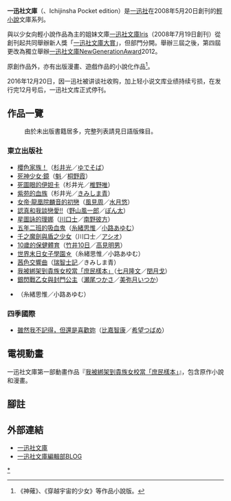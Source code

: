 {{Japanese|japanese= 一迅社文庫|kana= いちじんしゃぶんこ|romaji= Ichijinsha bunko}}
'''一迅社文庫'''（'''{{lang|ja|一迅社文庫}}'''、Ichijinsha Pocket edition）是[[一迅社|一迅社]]在2008年5月20日創刊的[[輕小說|輕小說]]文庫系列。

與以少女向輕小說作品為主的姐妹文庫[[一迅社文庫Iris|一迅社文庫Iris]]（2008年7月19日創刊）從創刊起共同舉辦新人獎「[[一迅社文庫大賞|一迅社文庫大賞]]」，但部門分開。舉辦三屆之後，第四屆更改為獨立舉辦[[一迅社文庫NewGenerationAward|一迅社文庫NewGenerationAward]]2012。

原創作品外，亦有出版漫畫、遊戲作品的小說化作品<ref>《神薙》、《穿越宇宙的少女》等作品小說版。</ref>。

2016年12月20日，因一迅社被讲谈社收购，加上轻小说文库业绩持续亏损，在发行完12月号后，一迅社文库正式停刊。

== 作品一覽 ==
:由於未出版書籍居多，完整列表請見日語版條目。
=== 東立出版社 ===
*[[櫻色家族！|櫻色家族！]]（[[杉井光|杉井光]]／[[ゆでそば|ゆでそば]]）
*[[死神少女‧鏡|死神少女‧鏡]]（[[魁|魁]]／[[桐野霞|桐野霞]]）
*[[死圖眼的伊妲卡|死圖眼的伊妲卡]]（杉井光／[[椎野唯|椎野唯]]）
*[[紫苑的血族|紫苑的血族]]（杉井光／[[きみしま青|きみしま青]]）
*[[女帝·龍凰院麟音的初戀|女帝·龍凰院麟音的初戀]]（[[風見周|風見周]]／[[水月悠|水月悠]]）
*[[請認真的和我戀愛！！|認真和我談戀愛!!]]（[[野山風一郎|野山風一郎]]／[[ぽん太|ぽん太]]）
*[[星圖詠的理娜|星圖詠的理娜]]（[[川口士|川口士]]／[[南野彼方|南野彼方]]）
*[[五年二班的吸血鬼|五年二班的吸血鬼]]（[[糸緒思惟|糸緒思惟]]／[[小路あゆむ|小路あゆむ]]）
*[[千之魔劍與盾之少女|千之魔劍與盾之少女]]（川口士／[[アシオ|アシオ]]）
*[[10歲的保健體育|10歲的保健體育]]（[[竹井10日|竹井10日]]／[[高見明男|高見明男]]）
*[[世界末日女子學園☆|世界末日女子學園☆]]（糸緒思惟／小路あゆむ）
*[[茜色交響曲|茜色交響曲]]（[[瑞智士記|瑞智士記]]／きみしま青）
*[[我被綁架到貴族女校當「庶民樣本」|我被綁架到貴族女校當「庶民樣本」]]（[[七月隆文|七月隆文]]／[[閏月戈|閏月戈]]）
*[[銀閃戰乙女與封門公主|銀閃戰乙女與封門公主]]（[[瀬尾つかさ|瀬尾つかさ]]／[[美弥月いつか|美弥月いつか]]）
*{{lang|ja|JSが俺を取り合って大変なことになっています}}（糸緒思惟／小路あゆむ）

=== 四季國際 ===
*[[雖然我不記得，但還是喜歡妳|雖然我不記得，但還是喜歡妳]]（[[比嘉智康|比嘉智康]]／[[希望つばめ|希望つばめ]]）

==電視動畫==
一迅社文庫第一部動畫作品『[[我被綁架到貴族女校當「庶民樣本」|我被綁架到貴族女校當「庶民樣本」]]』，包含原作小說和漫畫。

==腳註==
{{reflist}}

== 外部連結 ==
*[http://www.ichijinsha.co.jp/novel/ 一迅社文庫]{{Wayback|url=http://www.ichijinsha.co.jp/novel/ |date=20180109090606 }}
*[http://ameblo.jp/ipocketedition/ 一迅社文庫編輯部BLOG]{{Wayback|url=http://ameblo.jp/ipocketedition/ |date=20200413112307 }}

[[Category:一迅社文庫|*]]